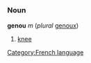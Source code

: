 =={{fr}}==
[[Category:French language]]
===Noun===
'''genou''' ''m'' (''plural'' [[genoux]])

#[[knee]]